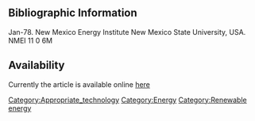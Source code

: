 ==Bibliographic Information==

Jan-78. New Mexico Energy Institute New Mexico State University, USA. NMEI 11 0 6M 

==Availability==

Currently the article is available online [http://www.fastonline.org/CD3WD_40/JF/JF_VE/BIG/21-487.pdf here]
[[Category:Appropriate_technology]]
[[Category:Energy]]
[[Category:Renewable energy]]